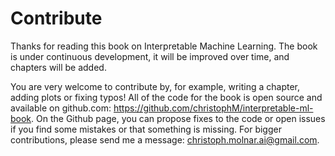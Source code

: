 # Contribute

Thanks for reading this book on Interpretable Machine Learning.
The book is under continuous development, it will be improved over time, and chapters will be added.

You are very welcome to contribute by, for example, writing a chapter, adding plots or fixing typos!
All of the code for the book is open source and available on github.com: [https://github.com/christophM/interpretable-ml-book](https://github.com/christophM/interpretable-ml-book).
On the Github page, you can propose fixes to the code or open issues if you find some mistakes or that something is missing.
For bigger contributions, please send me a message: [christoph.molnar.ai@gmail.com](mailto:christoph.molnar.ai@gmail.com).
